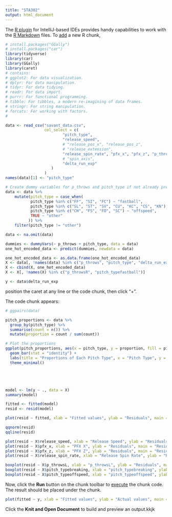 ```yaml
---
title: "STA302"
output: html_document
---
```


The [R plugin](https://www.jetbrains.com/help/pycharm/r-plugin-support.html) for IntelliJ-based IDEs provides
handy capabilities to work with the [R Markdown](https://www.jetbrains.com/help/pycharm/r-markdown.html) files.
To [add](https://www.jetbrains.com/help/pycharm/r-markdown.html#add-code-chunk) a new R chunk,
```r
# install.packages("GGally")
# install.packages("car")
library(tidyverse)
library(car)
library(GGally)
library(caret)
# contains:
# ggplot2: For data visualization.
# dplyr: For data manipulation.
# tidyr: For data tidying.
# readr: For data import.
# purrr: For functional programming.
# tibble: For tibbles, a modern re-imagining of data frames.
# stringr: For string manipulation.
# forcats: For working with factors.
#
```
```r
data <- read_csv("savant_data.csv",
                 col_select = c(
                         "pitch_type",
                         "release_speed",
                         # "release_pos_x", "release_pos_z",
                         # "release_extension",
                         "release_spin_rate", "pfx_x", "pfx_z", "p_throws",
                         # "spin_axis",
                         "delta_run_exp"
                    )
                 )
names(data)[1] <- "pitch_type"

```
```r
# Create dummy variables for p_throws and pitch_type if not already present
data <- data %>%
    mutate(pitch_type = case_when(
           pitch_type %in% c("FF", "SI", "FC") ~ "fastball",
           pitch_type %in% c("SL", "ST", "SV", "CU", "KC", "CS", "KN") ~ "breaking",
           pitch_type %in% c("CH", "FS", "FO", "SC") ~ "offspeed",
           TRUE ~ "other"
          )) %>%
    filter(pitch_type != "other")

data <- na.omit(data)
```
```r
dummies <- dummyVars(~ p_throws + pitch_type, data = data)
one_hot_encoded_data <- predict(dummies, newdata = data)

one_hot_encoded_data <- as.data.frame(one_hot_encoded_data)
X <- data[, !names(data) %in% c("p_throws", "pitch_type", "delta_run_exp")]
X <- cbind(X, one_hot_encoded_data)
X <- X[, !names(X) %in% c("p_throwsR", "pitch_typefastball")]

y <- data$delta_run_exp
```
position the caret at any line or the code chunk, then click "+".

The code chunk appears:
```r
# ggpairs(data)
```

```r
pitch_proportions <- data %>%
  group_by(pitch_type) %>%
  summarise(count = n()) %>%
  mutate(proportion = count / sum(count))

# Plot the proportions
ggplot(pitch_proportions, aes(x = pitch_type, y = proportion, fill = pitch_type)) +
  geom_bar(stat = "identity") +
  labs(title = "Proportions of Each Pitch Type", x = "Pitch Type", y = "Proportion") +
  theme_minimal()
```
```r

```
```r

```
```r

```
```r

```
```r
model <- lm(y ~ ., data = X)
summary(model)
```
```r
fitted <- fitted(model)
resid <- resid(model)

plot(resid ~ fitted, xlab = "Fitted values", ylab = "Residuals", main = "Residuals vs Fitted")
```
```r
qqnorm(resid)
qqline(resid)
```
```r
plot(resid ~ X$release_speed, xlab = "Release Speed", ylab = "Residuals", main = "Residuals vs Release Speed")
plot(resid ~ X$pfx_x, xlab = "PFX X", ylab = "Residuals", main = "Residuals vs PFX X")
plot(resid ~ X$pfx_z, xlab = "PFX Z", ylab = "Residuals", main = "Residuals vs PFX Z")
plot(resid ~ X$release_spin_rate, xlab = "Release Spin Rate", ylab = "Residuals", main = "Residuals vs Release Spin Rate")

boxplot(resid ~ X$p_throwsL, xlab = "p_throwsL", ylab = "Residuals", main = "Residuals vs p_throwsL")
boxplot(resid ~ X$pitch_typebreaking, xlab = "pitch_typebreaking", ylab = "Residuals", main = "Residuals vs pitch_typebreaking")
boxplot(resid ~ X$pitch_typeoffspeed, xlab = "pitch_typeoffspeed", ylab = "Residuals", main = "Residuals vs pitch_typeoffspeed")
```

Now, click the **Run** button on the chunk toolbar to [execute](https://www.jetbrains.com/help/pycharm/r-markdown.html#run-r-code) the chunk code. The result should be placed under the chunk.
```r
plot(fitted ~ y, xlab = "Fitted values", ylab = "Actual values", main = "Fitted vs Actual")
```
Click the **Knit and Open Document** to build and preview an output.kkjk
